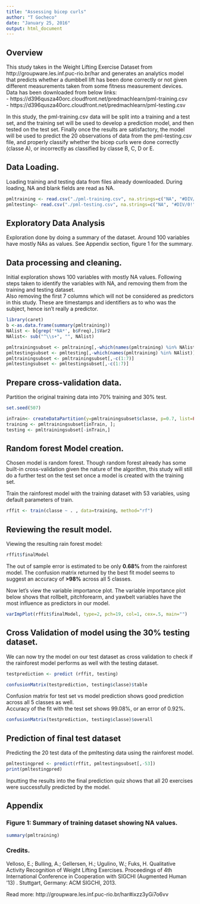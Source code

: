 ```yaml
---
title: "Assessing bicep curls"
author: "T Gocheco"
date: "January 25, 2016"
output: html_document
---
```


## Overview
This study takes in the Weight Lifting Exercise Dataset from http://groupware.les.inf.puc-rio.br/har and generates an analytics model that predicts whether a dumbbell lift has been done correctly or not given different measurements taken from some fitness measurement devices. Data has been downloaded from below links:  
- https://d396qusza40orc.cloudfront.net/predmachlearn/pml-training.csv  
- https://d396qusza40orc.cloudfront.net/predmachlearn/pml-testing.csv  

In this study, the pml-training.csv data will be split into a training and a test set, and the training set will be used to develop a prediction model, and then tested on the test set. Finally once the results are satisfactory, the model will be used to predict the 20 observations of data from the pml-testing.csv  file, and properly classify whether the bicep curls were done correctly (classe A), or incorrectly as classified by classe B, C, D or E.  


## Data Loading.  
Loading training and testing data from files already downloaded. During loading, NA and blank fields are read as NA.  

```r
pmltraining <- read.csv("./pml-training.csv", na.strings=c("NA", "#DIV/0!", ""));
pmltesting<- read.csv("./pml-testing.csv", na.strings=c("NA", "#DIV/0!", ""))
```

## Exploratory Data Analysis

Exploration done by doing a summary of the dataset. Around 100 variables have mostly NAs as values. See Appendix section, figure 1 for the summary.  

## Data processing and cleaning.  

Initial exploration shows 100 variables with mostly NA values. Following steps taken to identify the variables with NA, and removing them from the training and testing dataset.  
Also removing the first 7 columns which will not be considered as predictors in this study. These are timestamps and identifiers as to who was the subject, hence isn't really a predictor.  

```r
library(caret)
b <-as.data.frame(summary(pmltraining))
NAlist <- b[grep('*NA*', b$Freq),]$Var2
NAlist<- sub("^\\s+", "", NAlist)

pmltrainingsubset <- pmltraining[,-which(names(pmltraining) %in% NAlist)]
pmltestingsubset <- pmltesting[,-which(names(pmltraining) %in% NAlist)]
pmltrainingsubset <- pmltrainingsubset[,-c(1:7)]
pmltestingsubset <- pmltestingsubset[,-c(1:7)]

```


## Prepare cross-validation data. 

Partition the original training data into 70% training and 30% test. 

```r
set.seed(507)

inTrain<- createDataPartition(y=pmltrainingsubset$classe, p=0.7, list=FALSE)
training <- pmltrainingsubset[inTrain, ]; 
testing <- pmltrainingsubset[-inTrain,]
```


## Random forest Model creation.  

Chosen model is random forest. Though random forest already has some built-in cross-validation given the nature of the algorithm, this study will still do a further test on the test set once a model is created with the training set.  

Train the rainforest model with the training dataset with 53 variables, using default parameters of train.   

```r
rffit <- train(classe ~ . , data=training, method="rf")
```


## Reviewing the result model.  


Viewing the resulting rain forest model:   

```r
rffit$finalModel
```

The out of sample error is estimated to be only __0.68%__ from the rainforest model. The confusion matrix returned by the best fit model seems to suggest an accuracy of __>98%__ across all 5 classes.  

Now let's view the variable importance plot. The variable importance plot below shows that rollbelt, pitchforearm, and yawbelt variables have the most influence as predictors in our model.   


```r
varImpPlot(rffit$finalModel, type=2, pch=19, col=1, cex=.5, main="")
```


## Cross Validation of model using the 30% testing dataset.  

We can now try the model on our test dataset as cross validation to check if the rainforest model performs as well with the testing dataset.  

```r
testprediction <- predict (rffit, testing)

confusionMatrix(testprediction, testing$classe)$table
```

Confusion matrix for test set vs model prediction shows good prediction across all 5 classes as well.  
Accuracy of the fit with the test set shows 99.08%, or an error of 0.92%.  

```r
confusionMatrix(testprediction, testing$classe)$overall
```

## Prediction of final test dataset  

Predicting the 20 test data of the pmltesting data using the rainforest model. 

```r
pmltestingpred <- predict(rffit, pmltestingsubset[,-53])
print(pmltestingpred)
```

Inputting the results into the final prediction quiz shows that all 20 exercises were successfully predicted by the model.  


## Appendix

### Figure 1: Summary of training dataset showing NA values. 

```r
summary(pmltraining)
```

### Credits.  

Velloso, E.; Bulling, A.; Gellersen, H.; Ugulino, W.; Fuks, H. Qualitative Activity Recognition of Weight Lifting Exercises. Proceedings of 4th International Conference in Cooperation with SIGCHI (Augmented Human '13) . Stuttgart, Germany: ACM SIGCHI, 2013.  

Read more: http://groupware.les.inf.puc-rio.br/har#ixzz3yGi7o6vv  
